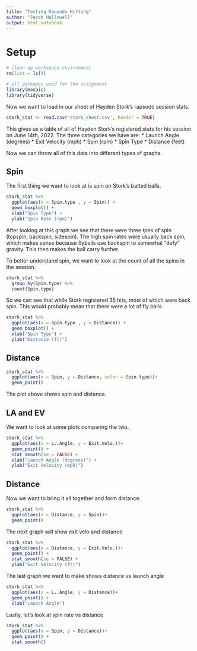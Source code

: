 ```yaml
---
title: "Testing Rapsodo Hitting"
author: "Jacob Hallowell"
output: html_notebook
---
```


# Setup
```r
# clean up workspace environment
rm(list = ls())

# all packages used for the assignment
library(mosaic)
library(tidyverse)
```

Now we want to load in our sheet of Hayden Stork's rapsodo session stats.
```r
stork_stat <- read.csv('stork_sheet.csv', header = TRUE)
```
This gives us a table of all of Hayden Stork's registered stats for his session on June 14th, 2022. The three categories we have are:
* Launch Angle (degrees)
* Exit Velocity (mph)
* Spin (rpm)
* Spin Type
* Distance (feet)

Now we can throw all of this data into different types of graphs.

## Spin

The first thing we want to look at is spin on Stork's batted balls.
```r
stork_stat %>%
  ggplot(aes(x = Spin.type , y = Spin)) + 
  geom_boxplot() +
  xlab("Spin Type") +
  ylab("Spin Rate (rpm)")
```

After looking at this graph we see that there were three tpes of spin (topspin, backspin, sidespin). The high spin rates were usually back spin, which makes sense because flyballs use backspin to somewhat "defy" gravity. This then makes the ball carry further.

To better understand spin, we want to look at the count of all the spins in the session.

```r
stork_stat %>%
  group_by(Spin.type) %>%
  count(Spin.type)
```
So we can see that while Stork registered 35 hits, most of which were back spin. This would probably mean that there were a lot of fly balls.

```r
stork_stat %>%
  ggplot(aes(x = Spin.type , y = Distance)) + 
  geom_boxplot() +
  xlab("Spin Type") +
  ylab("Distance (ft)")
```

## Distance

```r
stork_stat %>%
  ggplot(aes(x = Spin, y = Distance, color = Spin.type))+
  geom_point()
```

The plot above shows spin and distance.

## LA and EV

We want to look at some plots comparing the two.

```r
stork_stat %>%
  ggplot(aes(x = L..Angle, y = Exit.Velo.))+
  geom_point() + 
  stat_smooth(se = FALSE) +
  xlab("Launch Angle (degrees)") +
  ylab("Exit Velocity (mph)")
```

## Distance

Now we want to bring it all together and form distance.
```r
stork_stat %>%
  ggplot(aes(x = Distance, y = Spin))+
  geom_point()
```

The next graph will show exit velo and distance
```r
stork_stat %>%
  ggplot(aes(x = Distance, y = Exit.Velo.))+
  geom_point() +
  stat_smooth(se = FALSE) +
  ylab("Exit Velocity (ft)")
```

The last graph we want to make shows distance vs launch angle
```r
stork_stat %>%
  ggplot(aes(x = L..Angle, y = Distance))+
  geom_point() +
  xlab("Launch Angle")
```

Lastly, let's look at spin rate vs distance
```r
stork_stat %>%
  ggplot(aes(x = Spin, y = Distance))+
  geom_point() +
  stat_smooth()
```